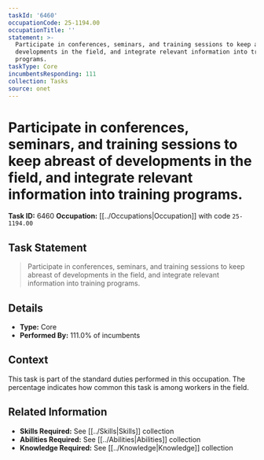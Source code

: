 ```yaml
---
taskId: '6460'
occupationCode: 25-1194.00
occupationTitle: ''
statement: >-
  Participate in conferences, seminars, and training sessions to keep abreast of
  developments in the field, and integrate relevant information into training
  programs.
taskType: Core
incumbentsResponding: 111
collection: Tasks
source: onet
---
```

# Participate in conferences, seminars, and training sessions to keep abreast of developments in the field, and integrate relevant information into training programs.

**Task ID:** 6460
**Occupation:** [[../Occupations|Occupation]] with code `25-1194.00`

## Task Statement

> Participate in conferences, seminars, and training sessions to keep abreast of developments in the field, and integrate relevant information into training programs.

## Details

- **Type:** Core
- **Performed By:** 111.0% of incumbents

## Context

This task is part of the standard duties performed in this occupation. The percentage indicates how common this task is among workers in the field.

## Related Information

- **Skills Required:** See [[../Skills|Skills]] collection
- **Abilities Required:** See [[../Abilities|Abilities]] collection
- **Knowledge Required:** See [[../Knowledge|Knowledge]] collection
